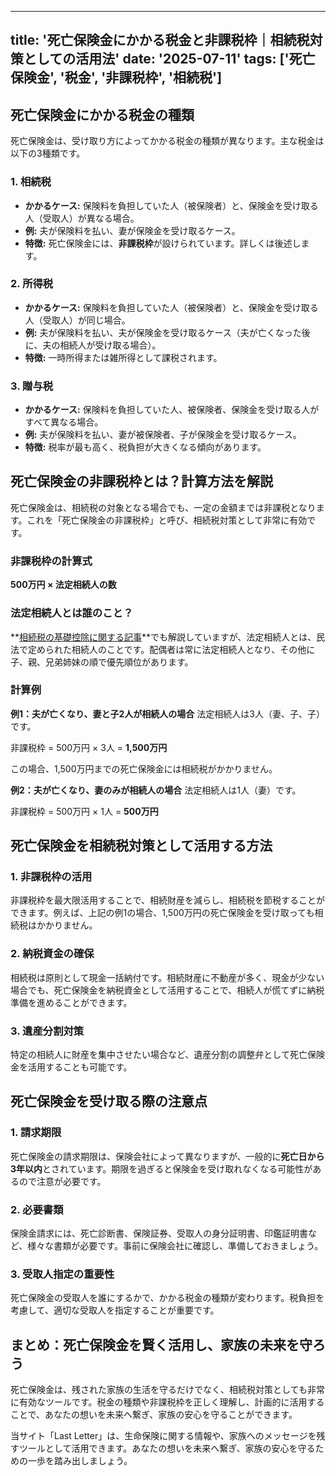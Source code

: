 
---
title: '死亡保険金にかかる税金と非課税枠｜相続税対策としての活用法'
date: '2025-07-11'
tags: ['死亡保険金', '税金', '非課税枠', '相続税']
---

## 死亡保険金にかかる税金の種類

死亡保険金は、受け取り方によってかかる税金の種類が異なります。主な税金は以下の3種類です。

### 1. 相続税

*   **かかるケース:** 保険料を負担していた人（被保険者）と、保険金を受け取る人（受取人）が異なる場合。
*   **例:** 夫が保険料を払い、妻が保険金を受け取るケース。
*   **特徴:** 死亡保険金には、**非課税枠**が設けられています。詳しくは後述します。

### 2. 所得税

*   **かかるケース:** 保険料を負担していた人（被保険者）と、保険金を受け取る人（受取人）が同じ場合。
*   **例:** 夫が保険料を払い、夫が保険金を受け取るケース（夫が亡くなった後に、夫の相続人が受け取る場合）。
*   **特徴:** 一時所得または雑所得として課税されます。

### 3. 贈与税

*   **かかるケース:** 保険料を負担していた人、被保険者、保険金を受け取る人がすべて異なる場合。
*   **例:** 夫が保険料を払い、妻が被保険者、子が保険金を受け取るケース。
*   **特徴:** 税率が最も高く、税負担が大きくなる傾向があります。

## 死亡保険金の非課税枠とは？計算方法を解説

死亡保険金は、相続税の対象となる場合でも、一定の金額までは非課税となります。これを「死亡保険金の非課税枠」と呼び、相続税対策として非常に有効です。

### 非課税枠の計算式

**500万円 × 法定相続人の数**

### 法定相続人とは誰のこと？

**[相続税の基礎控除に関する記事](/articles/inheritance-tax-basics)**でも解説していますが、法定相続人とは、民法で定められた相続人のことです。配偶者は常に法定相続人となり、その他に子、親、兄弟姉妹の順で優先順位があります。

### 計算例

**例1：夫が亡くなり、妻と子2人が相続人の場合**
法定相続人は3人（妻、子、子）です。

非課税枠 = 500万円 × 3人 = **1,500万円**

この場合、1,500万円までの死亡保険金には相続税がかかりません。

**例2：夫が亡くなり、妻のみが相続人の場合**
法定相続人は1人（妻）です。

非課税枠 = 500万円 × 1人 = **500万円**

## 死亡保険金を相続税対策として活用する方法

### 1. 非課税枠の活用

非課税枠を最大限活用することで、相続財産を減らし、相続税を節税することができます。例えば、上記の例1の場合、1,500万円の死亡保険金を受け取っても相続税はかかりません。

### 2. 納税資金の確保

相続税は原則として現金一括納付です。相続財産に不動産が多く、現金が少ない場合でも、死亡保険金を納税資金として活用することで、相続人が慌てずに納税準備を進めることができます。

### 3. 遺産分割対策

特定の相続人に財産を集中させたい場合など、遺産分割の調整弁として死亡保険金を活用することも可能です。

## 死亡保険金を受け取る際の注意点

### 1. 請求期限

死亡保険金の請求期限は、保険会社によって異なりますが、一般的に**死亡日から3年以内**とされています。期限を過ぎると保険金を受け取れなくなる可能性があるので注意が必要です。

### 2. 必要書類

保険金請求には、死亡診断書、保険証券、受取人の身分証明書、印鑑証明書など、様々な書類が必要です。事前に保険会社に確認し、準備しておきましょう。

### 3. 受取人指定の重要性

死亡保険金の受取人を誰にするかで、かかる税金の種類が変わります。税負担を考慮して、適切な受取人を指定することが重要です。

## まとめ：死亡保険金を賢く活用し、家族の未来を守ろう

死亡保険金は、残された家族の生活を守るだけでなく、相続税対策としても非常に有効なツールです。税金の種類や非課税枠を正しく理解し、計画的に活用することで、あなたの想いを未来へ繋ぎ、家族の安心を守ることができます。

当サイト「Last Letter」は、生命保険に関する情報や、家族へのメッセージを残すツールとして活用できます。あなたの想いを未来へ繋ぎ、家族の安心を守るための一歩を踏み出しましょう。
